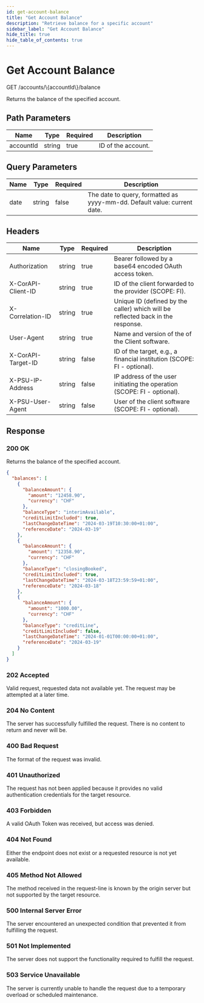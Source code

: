 ```yaml
---
id: get-account-balance
title: "Get Account Balance"
description: "Retrieve balance for a specific account"
sidebar_label: "Get Account Balance"
hide_title: true
hide_table_of_contents: true
---
```


# Get Account Balance

<div className="api-method get">
  <div className="api-method__header">
    <span className="api-method__verb">GET</span>
    <span className="api-method__path">/accounts/\{accountId\}/balance</span>
  </div>
</div>

Returns the balance of the specified account.

## Path Parameters

| Name | Type | Required | Description |
|------|------|----------|-------------|
| accountId | string | true | ID of the account. |

## Query Parameters

| Name | Type | Required | Description |
|------|------|----------|-------------|
| date | string | false | The date to query, formatted as yyyy-mm-dd. Default value: current date. |

## Headers

| Name | Type | Required | Description |
|------|------|----------|-------------|
| Authorization | string | true | Bearer followed by a base64 encoded OAuth access token. |
| X-CorAPI-Client-ID | string | true | ID of the client forwarded to the provider (SCOPE: FI). |
| X-Correlation-ID | string | true | Unique ID (defined by the caller) which will be reflected back in the response. |
| User-Agent | string | true | Name and version of the of the Client software. |
| X-CorAPI-Target-ID | string | false | ID of the target, e.g., a financial institution (SCOPE: FI - optional). |
| X-PSU-IP-Address | string | false | IP address of the user initiating the operation (SCOPE: FI - optional). |
| X-PSU-User-Agent | string | false | User of the client software (SCOPE: FI - optional). |

## Response

### 200 OK

Returns the balance of the specified account.

```json
{
  "balances": [
    {
      "balanceAmount": {
        "amount": "12458.90",
        "currency": "CHF"
      },
      "balanceType": "interimAvailable",
      "creditLimitIncluded": true,
      "lastChangeDateTime": "2024-03-19T10:30:00+01:00",
      "referenceDate": "2024-03-19"
    },
    {
      "balanceAmount": {
        "amount": "12358.90",
        "currency": "CHF"
      },
      "balanceType": "closingBooked",
      "creditLimitIncluded": true,
      "lastChangeDateTime": "2024-03-18T23:59:59+01:00",
      "referenceDate": "2024-03-18"
    },
    {
      "balanceAmount": {
        "amount": "1000.00",
        "currency": "CHF"
      },
      "balanceType": "creditLine",
      "creditLimitIncluded": false,
      "lastChangeDateTime": "2024-01-01T00:00:00+01:00",
      "referenceDate": "2024-03-19"
    }
  ]
}
```

### 202 Accepted

Valid request, requested data not available yet. The request may be attempted at a later time.

### 204 No Content

The server has successfully fulfilled the request. There is no content to return and never will be.

### 400 Bad Request

The format of the request was invalid.

### 401 Unauthorized

The request has not been applied because it provides no valid authentication credentials for the target resource.

### 403 Forbidden

A valid OAuth Token was received, but access was denied.

### 404 Not Found

Either the endpoint does not exist or a requested resource is not yet available.

### 405 Method Not Allowed

The method received in the request-line is known by the origin server but not supported by the target resource.

### 500 Internal Server Error

The server encountered an unexpected condition that prevented it from fulfilling the request.

### 501 Not Implemented

The server does not support the functionality required to fulfill the request.

### 503 Service Unavailable

The server is currently unable to handle the request due to a temporary overload or scheduled maintenance. 